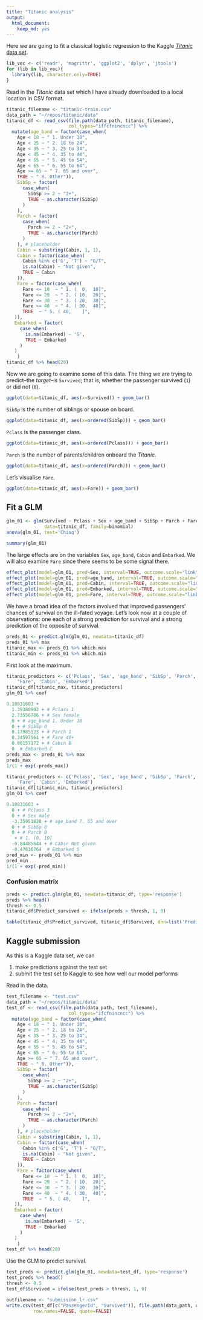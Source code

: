```yaml
---
title: "Titanic analysis"
output:
  html_document: 
    keep_md: yes
---
```


Here we are going to fit a classical logistic regression to the Kaggle 
[_Titanic_ data set](https://www.kaggle.com/hesh97/titanicdataset-traincsv).

```r
lib_vec <- c('readr', 'magrittr', 'ggplot2', 'dplyr', 'jtools')
for (lib in lib_vec){
  library(lib, character.only=TRUE)
}
```

Read in the _Titanic_ data set which I have already downloaded to a local 
location in CSV format.

```r
titanic_filename <- "titanic-train.csv"
data_path = "~/repos/titanic/data"
titanic_df <- read_csv(file.path(data_path, titanic_filename), 
                       col_types="iffcfnincncc") %>%
  mutate(age_band = factor(case_when(
    Age < 18 ~ " 1. Under 18",
    Age < 25 ~ " 2. 18 to 24",
    Age < 35 ~ " 3. 25 to 34",
    Age < 45 ~ " 4. 35 to 44",
    Age < 55 ~ " 5. 45 to 54",
    Age < 65 ~ " 6. 55 to 64",
    Age >= 65 ~ " 7. 65 and over",
    TRUE ~ " 8. Other")),
    SibSp = factor(
      case_when(
        SibSp >= 2 ~ "2+",
        TRUE ~ as.character(SibSp)
      )
    ),
    Parch = factor(
      case_when(
        Parch >= 2 ~ "2+",
        TRUE ~ as.character(Parch)
      )
    ), # placeholder
    Cabin = substring(Cabin, 1, 1),
    Cabin = factor(case_when(
      Cabin %in% c('G', 'T') ~ "G/T",
      is.na(Cabin) ~ "Not given",
      TRUE ~ Cabin
    )),
    Fare = factor(case_when(
      Fare <= 10  ~ " 1. (  0,  10]",
      Fare <= 20  ~ " 2. ( 10,  20]",
      Fare <= 30  ~ " 3. ( 20,  30]",
      Fare <= 40  ~ " 4. ( 30,  40]",
      TRUE  ~ " 5. ( 40,    ]",
   )),
   Embarked = factor(
     case_when(
       is.na(Embarked) ~ 'S',
       TRUE ~ Embarked
     )
   )
    )
titanic_df %>% head(20)
```
Now we are going to examine some of this data. The thing we are trying to 
predict--the _target_--is `Survived`; that is, whether the passenger survived
(`1`) or did not (`0`).

```r
ggplot(data=titanic_df, aes(x=Survived)) + geom_bar()
```
`SibSp` is the number of siblings or spouse on board.

```r
ggplot(data=titanic_df, aes(x=ordered(SibSp))) + geom_bar()
```

`Pclass` is the passenger class.

```r
ggplot(data=titanic_df, aes(x=ordered(Pclass))) + geom_bar()
```

`Parch` is the number of parents/children onboard the _Titanic_.
```r
ggplot(data=titanic_df, aes(x=ordered(Parch))) + geom_bar()
```
Let's visualise `Fare`.
```r
ggplot(data=titanic_df, aes(x=Fare)) + geom_bar()
```

## Fit a GLM

```r
glm_01 <- glm(Survived ~ Pclass + Sex + age_band + SibSp + Parch + Fare + Cabin + Embarked,
              data=titanic_df, family=binomial)
anova(glm_01, test='Chisq')
```
```r
summary(glm_01)
```
The large effects are on the variables `Sex`, `age_band`, `Cabin` and `Embarked`.
We will also examine `Fare` since there seems to be some signal there.
```r
effect_plot(model=glm_01, pred=Sex, interval=TRUE, outcome.scale="link")
effect_plot(model=glm_01, pred=age_band, interval=TRUE, outcome.scale="link")
effect_plot(model=glm_01, pred=Cabin, interval=TRUE, outcome.scale="link")
effect_plot(model=glm_01, pred=Embarked, interval=TRUE, outcome.scale="link")
effect_plot(model=glm_01, pred=Fare, interval=TRUE, outcome.scale="link")


```
We have a broad idea of the factors involved that improved passengers' 
chances of survival on the ill-fated voyage. Let's look now at a couple of 
observations: one each of a strong prediction for survival and a strong 
prediction of the opposite of survival.

```r
preds_01 <- predict.glm(glm_01, newdata=titanic_df)
preds_01 %>% max
titanic_max <- preds_01 %>% which.max
titanic_min <- preds_01 %>% which.min

```
First look at the maximum.
```r
titanic_predictors <- c('Pclass', 'Sex', 'age_band', 'SibSp', 'Parch',  
    'Fare', 'Cabin', 'Embarked')
titanic_df[titanic_max, titanic_predictors]
glm_01 %>% coef
```

```r
0.10831603 + 
  1.39380902 + # Pclass 1
  2.73556786 + # Sex female
  0 + # age_band 1. Under 18
  0 + # SibSp 0
  0.17985123 + # Parch 1
  0.34597961 + # Fare 40+
  0.06157172 + # Cabin B
  0  # Embarked C
preds_max <- preds_01 %>% max
preds_max
1/(1 + exp(-preds_max))
```


```r
titanic_predictors <- c('Pclass', 'Sex', 'age_band', 'SibSp', 'Parch',  
    'Fare', 'Cabin', 'Embarked')
titanic_df[titanic_min, titanic_predictors]
glm_01 %>% coef
```


```r
0.10831603 + 
  0 + # Pclass 3
  0 + # Sex male
  -3.35951828 + # age_band 7. 65 and over
  0 + # SibSp 0
  0 + # Parch 0
   + # 1. (0, 10]
  -0.84485644 + # Cabin Not given
  -0.47636764  # Embarked S
pred_min <- preds_01 %>% min
pred_min
1/(1 + exp(-pred_min))
```
### Confusion matrix

```r
preds <- predict.glm(glm_01, newdata=titanic_df, type='response')
preds %>% head()
thresh <- 0.5
titanic_df$Predict_survived <- ifelse(preds > thresh, 1, 0)
```
```r
table(titanic_df$Predict_survived, titanic_df$Survived, dnn=list('Predicted', 'Actual'))
```


## Kaggle submission

As this is a Kaggle data set, we can

1. make predictions against the test set
2. submit the test set to Kaggle to see how well our model performs

Read in the data.
```r
test_filename <- "test.csv"
data_path = "~/repos/titanic/data"
test_df <- read_csv(file.path(data_path, test_filename), 
                       col_types="ifcfnincncc") %>%
  mutate(age_band = factor(case_when(
    Age < 18 ~ " 1. Under 18",
    Age < 25 ~ " 2. 18 to 24",
    Age < 35 ~ " 3. 25 to 34",
    Age < 45 ~ " 4. 35 to 44",
    Age < 55 ~ " 5. 45 to 54",
    Age < 65 ~ " 6. 55 to 64",
    Age >= 65 ~ " 7. 65 and over",
    TRUE ~ " 8. Other")),
    SibSp = factor(
      case_when(
        SibSp >= 2 ~ "2+",
        TRUE ~ as.character(SibSp)
      )
    ),
    Parch = factor(
      case_when(
        Parch >= 2 ~ "2+",
        TRUE ~ as.character(Parch)
      )
    ), # placeholder
    Cabin = substring(Cabin, 1, 1),
    Cabin = factor(case_when(
      Cabin %in% c('G', 'T') ~ "G/T",
      is.na(Cabin) ~ "Not given",
      TRUE ~ Cabin
    )),
    Fare = factor(case_when(
      Fare <= 10  ~ " 1. (  0,  10]",
      Fare <= 20  ~ " 2. ( 10,  20]",
      Fare <= 30  ~ " 3. ( 20,  30]",
      Fare <= 40  ~ " 4. ( 30,  40]",
      TRUE  ~ " 5. ( 40,    ]",
   )),
   Embarked = factor(
     case_when(
       is.na(Embarked) ~ 'S',
       TRUE ~ Embarked
     )
   )
    )
test_df %>% head(20)
```
Use the GLM to predict survival.
```r
test_preds <- predict.glm(glm_01, newdata=test_df, type='response')
test_preds %>% head()
thresh <- 0.5
test_df$Survived = ifelse(test_preds > thresh, 1, 0)
```

```r
outfilename <- "submission_lr.csv"
write.csv(test_df[c("PassengerId", "Survived")], file.path(data_path, outfilename), 
          row.names=FALSE, quote=FALSE)
```


